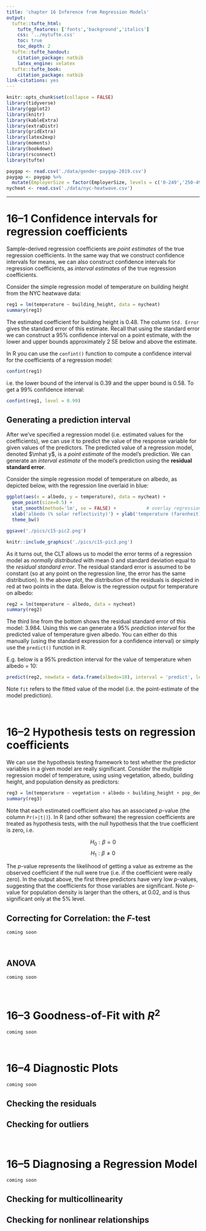 ```yaml
---
title: 'chapter 16 Inference from Regression Models'
output:
  tufte::tufte_html:
    tufte_features: ['fonts','background','italics']
    css: '../mytufte.css'
    toc: true
    toc_depth: 2
  tufte::tufte_handout:
    citation_package: natbib
    latex_engine: xelatex
  tufte::tufte_book:
    citation_package: natbib
link-citations: yes
---
```


```r
knitr::opts_chunk$set(collapse = FALSE)
library(tidyverse)
library(ggplot2)
library(knitr)
library(kableExtra)
library(extraDistr)
library(gridExtra)
library(latex2exp)
library(moments)
library(bookdown)
library(rsconnect)
library(tufte)
```

```r
paygap <- read.csv('./data/gender-paygap-2019.csv')
paygap <- paygap %>%
  mutate(EmployerSize = factor(EmployerSize, levels = c('0-249','250-499','500-999','1000-4999','5000-19999','20000+')))
nycheat <- read.csv('./data/nyc-heatwave.csv')
```

\newcommand{\E}{\text{E}}
\newcommand{\Var}{\text{Var}}
\newcommand{\SD}{\text{SD}}
\newcommand{\SE}{\text{SE}}
\newcommand{\Cov}{\text{Cov}}
\newcommand{\Cor}{\text{Cor}}
\renewcommand{\P}{\text{P}}
\newcommand{\pd}[2]{\frac{\partial #1}{\partial #2}}
\newcommand{\sumin}{\sum_i^n}
\newcommand{\Bias}{\text{Bias}}

---

# 16--1 Confidence intervals for regression coefficients

Sample-derived regression coefficients are *point estimates* of the true regression coefficients. In the same way that we construct confidence intervals for means, we can also construct confidence intervals for regression coefficients, as *interval estimates* of the true regression coefficients.  

Consider the simple regression model of temperature on building height from the NYC heatwave data:

```r
reg1 = lm(temperature ~ building_height, data = nycheat)
summary(reg1)
```

The estimated coefficient for building height is 0.48. The column `Std. Error` gives the standard error of this estimate. Recall that using the standard error we can construct a 95\% confidence interval on a point estimate, with the lower and upper bounds approximately $2 \; \SE$ below and above the estimate.  

In R you can use the `confint()` function to compute a confidence interval for the coefficients of a regression model:

```r
confint(reg1)
```

i.e. the lower bound of the interval is 0.39 and the upper bound is 0.58. To get a 99\% confidence interval:

```r
confint(reg1, level = 0.99)
```

## Generating a prediction interval 

After we've specified a regression model (i.e. estimated values for the coefficients), we can use it to predict the value of the response variable for given values of the predictors. The predicted value of a regression model, denoted $\mhat y$, is a *point estimate* of the model's prediction. We can generate an *interval estimate* of the model's prediction using the **residual standard error**.  

Consider the simple regression model of temperature on albedo, as depicted below, with the regression line overlaid in blue:

```r
ggplot(aes(x = albedo, y = temperature), data = nycheat) +
  geom_point(size=0.5) +
  stat_smooth(method='lm', se = FALSE) +           # overlay regression line
  xlab('albedo (% solar reflectivity)') + ylab('temperature (farenheit)') +
  theme_bw()

ggsave('./pics/c15-pic2.png')
```

```r
knitr::include_graphics('./pics/c15-pic3.png')
```


As it turns out, the CLT allows us to model the error terms of a regression model as *normally distributed* with mean 0 and standard deviation equal to the *residual standard error*. The residual standard error is assumed to be constant (so at any point on the regression line, the error has the same distribution). In the above plot, the distribution of the residuals is depicted in red at two points in the data. Below is the regression output for temperature on albedo:

```r
reg2 = lm(temperature ~ albedo, data = nycheat)
summary(reg2)
```

The third line from the bottom shows the residual standard error of this model: 3.984. Using this we can generate a 95\% *prediction interval* for the predicted value of temperature given albedo. You can either do this manually (using the standard expression for a confidence interval) or simply use the `predict()` function in R.  

E.g. below is a 95\% prediction interval for the value of temperature when albedo = 10: 

```r
predict(reg2, newdata = data.frame(albedo=10), interval = 'predict', level = 0.95)
```

Note `fit` refers to the fitted value of the model (i.e. the point-estimate of the model prediction).  



\ 

# 16--2 Hypothesis tests on regression coefficients

We can use the hypothesis testing framework to test whether the predictor variables in a given model are really significant. Consider the multiple regression model of temperature, using using vegetation, albedo, building height, and population density as predictors:

```r
reg3 = lm(temperature ~ vegetation + albedo + building_height + pop_density, data = nycheat)
summary(reg3)
```

Note that each estimated coefficient also has an associated $p$-value (the column `Pr(>|t|)`). In R (and other software) the regression coefficients are treated as hypothesis tests, with the null hypothesis that the true coefficient is zero, i.e. 

$$H_0: \beta = 0$$ 
$$H_1: \beta \neq 0$$

The $p$-value represents the likelihood of getting a value as extreme as the observed coefficient if the null were true (i.e. if the coefficient were really zero). In the output above, the first three predictors have very low $p$-values, suggesting that the coefficients for those variables are significant. Note $p$-value for population density is larger than the others, at 0.02, and is thus significant only at the 5\% level.   

## Correcting for Correlation: the $F$-test

`coming soon`

\ 

## ANOVA 

`coming soon` 



\ 

# 16--3 Goodness-of-Fit with $R^2$ 

`coming soon`



\ 

# 16--4 Diagnostic Plots 

`coming soon`

## Checking the residuals 

## Checking for outliers 



\ 

# 16--5 Diagnosing a Regression Model 

`coming soon`

## Checking for multicollinearity 

## Checking for nonlinear relationships



